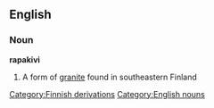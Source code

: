 {{wikipedia}}
==English==
=== Noun ===
'''rapakivi'''
#A form of [[granite]] found in southeastern Finland
[[Category:Finnish derivations]]
[[Category:English nouns]]